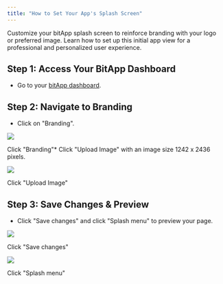 ```yaml
---
title: "How to Set Your App's Splash Screen"
---
```


Customize your bitApp splash screen to reinforce branding with your logo or preferred image. Learn how to set up this initial app view for a professional and personalized user experience.

## **Step 1: Access Your BitApp Dashboard**

- Go to your [bitApp dashboard](https://app.bitbybit.studio/bitapp/design).

## **Step 2: Navigate to Branding**

- Click on "Branding".

![](https://cdn.prod.website-files.com/659655f5b20d395a5c69efcf/66f231eff265ded09dbabe15_AD_4nXf1VzB8vo2G4rkhbVpeJdZ-9yc9cfJtaHN8iN6tp6CWywIFRIxqxL4eGw-kAPZ6614gkwBh8wGuMtr7XI-3st7BTM9zH-Vwje1oLT_FoWMrWgDH2daSUdpQUODDz4AGuOW2760ZLm5G606U2xPeFij71eZb.png)

Click "Branding"\* Click "Upload Image" with an image size 1242 x 2436 pixels.

![](https://cdn.prod.website-files.com/659655f5b20d395a5c69efcf/66f234eced56b73a8fda7422_AD_4nXfpOcWLcRKm86uj2GyLoK8MyiGm_y7pegbRJ6QcmXzQ6xRpvLJe11YpJDEqkZeRfrN209JXslB5vnMxlSIYkwzJXKjHZmZ4o-cS4xSeSPvCLJzLUfNSnlQ-hmkW-mAxzlmYjEq1iKxmLojkCDXBR3Np3hc.png)

Click "Upload Image"

## **Step 3: Save Changes & Preview**

- Click "Save changes" and click "Splash menu" to preview your page.

![](https://cdn.prod.website-files.com/659655f5b20d395a5c69efcf/66f231efabea599a40ac5596_AD_4nXfLJ87bZe70KGa9yT-1qbICL56XtTjYCRCRB4TsWa-77Q_SAV3OqPA67GUX1eqTqu1is_tnMBmTVfBc59lntlrSYBEXoI7f8SIn2AadmkxJ073N0634QZhu-5y7ITdjotFRhxKMzqezsY_uSxw78KNAul05.png)

Click "Save changes"

![](https://cdn.prod.website-files.com/659655f5b20d395a5c69efcf/66f234ed72ac4224a27fb97a_AD_4nXcK5ikHi-OEGSqpZvQiMPGx_SgLz4910LBzc6QwXxChs2BZkTzfmqr1RuhPyjiHyOgB9F9EsW19Bdhuq1DI3_nbV3U4JBQ4WVCy4loFIQQZXZ5uXLlylIvDMeKzYwkRL7IZQfuIbkHcYfXO9Gn-kIypcAkM.png)

Click "Splash menu"